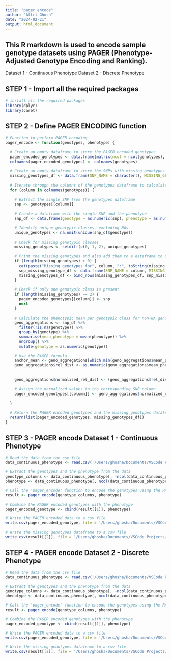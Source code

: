 ```yaml
---
title: "pager_encode"
author: "Attri Ghosh"
date: "2024-02-21"
output: html_document
---
```

## This R markdown is used to encode sample genotype datasets using PAGER (Phenotype-Adjusted Genotype Encoding and Ranking). 
Dataset 1 - Continuous Phenotype
Dataset 2 - Discrete Phenotype 

## STEP 1 - Import all the required packages

```r
# install all the required packages
library(dplyr)
library(caret)
```


## STEP 2 - Define PAGER ENCODING function

```r
# Function to perform PAGER encoding
pager_encode <- function(genotypes, phenotype) {
  
  # Create an empty dataframe to store the PAGER encoded genotypes
  pager_encoded_genotypes <- data.frame(matrix(ncol = ncol(genotypes), nrow = nrow(genotypes)))
  colnames(pager_encoded_genotypes) <- colnames(genotypes)
  
  # Create an empty dataframe to store the SNPs with missing genotypes
  missing_genotypes_df <- data.frame(SNP_NAME = character(), MISSING_GENOTYPES = character(), stringsAsFactors = FALSE)
  
  # Iterate through the columns of the genotypes dataframe to calculate the PAGER encoding for each SNP
  for (column in colnames(genotypes)) {
    
    # Extract the single SNP from the genotypes dataframe
    snp <- genotypes[[column]]
    
    # Create a dataframe with the single SNP and the phenotype
    snp_df <- data.frame(genotype = as.numeric(snp), phenotype = as.numeric(phenotype))
    
    # Identify unique genotypic classes, excluding NAs
    unique_genotypes <- na.omit(unique(snp_df$genotype))
    
    # Check for missing genotypic classes
    missing_genotypes <- setdiff(c(0, 1, 2), unique_genotypes)
    
    # Print the missing genotypes and also add them to a dataframe to output at the end.
    if (length(missing_genotypes) > 0) {
      cat(paste("Missing genotypes for", column, ":", toString(missing_genotypes), "\n"))
      snp_missing_genotype_df <- data.frame(SNP_NAME = column, MISSING_GENOTYPES = toString(missing_genotypes), stringsAsFactors = FALSE)
      missing_genotypes_df <- bind_rows(missing_genotypes_df, snp_missing_genotype_df)
    }
    
    # Check if only one genotypic class is present
    if (length(missing_genotypes) == 2) {
      pager_encoded_genotypes[[column]] <- snp
      next
    }
    
    # Calculate the phenotypic mean per genotypic class for non-NA genotypes
    geno_aggregations <- snp_df %>%
      filter(!is.na(genotype)) %>%
      group_by(genotype) %>%
      summarise(mean_phenotype = mean(phenotype)) %>%
      ungroup() %>%
      mutate(genotype = as.numeric(genotype))
    
    # Use the PAGER formula
    anchor_mean <- geno_aggregations[which.min(geno_aggregations$mean_phenotype), 'mean_phenotype'] # anchor = 0 when all three genotypes are present
    geno_aggregations$rel_dist <- as.numeric(geno_aggregations$mean_phenotype) - as.numeric(anchor_mean)
    
  
    geno_aggregations$normalized_rel_dist <- (geno_aggregations$rel_dist - min(geno_aggregations$rel_dist)) / (max(geno_aggregations$rel_dist) - min(geno_aggregations$rel_dist))
    
    # Assign the normalized values to the corresponding SNP column
    pager_encoded_genotypes[[column]] <- geno_aggregations$normalized_rel_dist[match(snp, geno_aggregations$genotype)]
    
  }
  
  # Return the PAGER encoded genotypes and the missing genotypes dataframe
  return(list(pager_encoded_genotypes, missing_genotypes_df))
}
```


## STEP 3 - PAGER encode Dataset 1 - Continuous Phenotype
```r
# Read the data from the csv file
data_continuous_phenotype <- read.csv('/Users/ghosha/Documents/VSCode Projects/pager/data/sample_data_cont.csv')

# Extract the genotypes and the phenotype from the data
genotype_columns <- data_continuous_phenotype[, -ncol(data_continuous_phenotype)]
phenotype <- data_continuous_phenotype[, ncol(data_continuous_phenotype)]

# Call the 'pager_encode' function to encode the genotypes using the PAGER formula
result <- pager_encode(genotype_columns, phenotype)

# Combine the PAGER encoded genotypes with the phenotype
pager_encoded_genotype <- cbind(result[[1]], phenotype)

# Write the PAGER encoded data to a csv file
write.csv(pager_encoded_genotype, file = '/Users/ghosha/Documents/VSCode Projects/pager/data/sample_data_cont_pager_encoded.csv', row.names = FALSE)

# Write the missing genotypes dataframe to a csv file
write.csv(result[[2]], file = '/Users/ghosha/Documents/VSCode Projects/pager/data/missing_genotypes.csv', row.names = FALSE)
```

## STEP 4 - PAGER encode Dataset 2 - Discrete Phenotype
```r
# Read the data from the csv file
data_continuous_phenotype <- read.csv('/Users/ghosha/Documents/VSCode Projects/pager/data/sample_data_disc.csv')

# Extract the genotypes and the phenotype from the data
genotype_columns <- data_continuous_phenotype[, -ncol(data_continuous_phenotype)]
phenotype <- data_continuous_phenotype[, ncol(data_continuous_phenotype)]

# Call the 'pager_encode' function to encode the genotypes using the PAGER formula
result <- pager_encode(genotype_columns, phenotype)

# Combine the PAGER encoded genotypes with the phenotype
pager_encoded_genotype <- cbind(result[[1]], phenotype)

# Write the PAGER encoded data to a csv file
write.csv(pager_encoded_genotype, file = '/Users/ghosha/Documents/VSCode Projects/pager/data/sample_data_disc_pager_encoded.csv', row.names = FALSE)

# Write the missing genotypes dataframe to a csv file
write.csv(result[[2]], file = '/Users/ghosha/Documents/VSCode Projects/pager/data/missing_genotypes.csv', row.names = FALSE)
```

